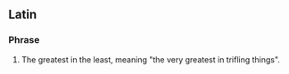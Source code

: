 ==Latin==

===Phrase===
{{head|la|phrase|head=[[maximus]] [[in]] [[minimis]]}}

# The greatest in the least, meaning "the very greatest in trifling things".